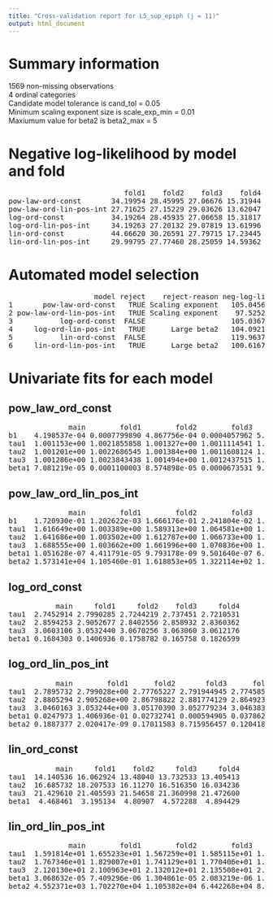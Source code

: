 ```yaml
---
title: "Cross-validation report for L5_sup_epiph (j = 11)"
output: html_document
---
```

# Summary information
1569 non-missing observations  
4 ordinal categories  
Candidate model tolerance is cand_tol = 0.05  
Minimum scaling exponent size is scale_exp_min = 0.01  
Maxiumum value for beta2 is beta2_max = 5  

# Negative log-likelihood by model and fold
<pre>
                           fold1    fold2    fold3    fold4  
pow-law-ord-const       34.19954 28.45995 27.06676 15.31944  
pow-law-ord-lin-pos-int 27.71625 27.15229 29.03626 13.62047  
log-ord-const           34.19264 28.45935 27.06658 15.31817  
log-ord-lin-pos-int     34.19263 27.20132 29.07819 13.61996  
lin-ord-const           44.66620 30.26591 27.79715 17.23445  
lin-ord-lin-pos-int     29.99795 27.77460 28.25059 14.59362  
</pre>
# Automated model selection
<pre>
                    model reject    reject-reason neg-log-lik delta-neg-log-lik model-rank  
1       pow-law-ord-const   TRUE Scaling exponent   105.04569          7.520427         NA  
2 pow-law-ord-lin-pos-int   TRUE Scaling exponent    97.52526          0.000000         NA  
3           log-ord-const  FALSE                    105.03673          7.511474          1  
4     log-ord-lin-pos-int   TRUE      Large beta2   104.09210          6.566839         NA  
5           lin-ord-const  FALSE                    119.96372         22.438457          2  
6     lin-ord-lin-pos-int   TRUE      Large beta2   100.61676          3.091502         NA  
</pre>
# Univariate fits for each model
## pow_law_ord_const  
<pre>
              main        fold1        fold2        fold3        fold4  
b1    4.198537e-04 0.0007799890 4.867756e-04 0.0004057962 5.242965e-04  
tau1  1.001153e+00 1.0021855858 1.001327e+00 1.0011114541 1.001428e+00  
tau2  1.001201e+00 1.0022686545 1.001384e+00 1.0011608124 1.001488e+00  
tau3  1.001286e+00 1.0023843438 1.001494e+00 1.0012437515 1.001606e+00  
beta1 7.081219e-05 0.0001100003 8.574898e-05 0.0000673531 9.593461e-05  
</pre>
## pow_law_ord_lin_pos_int  
<pre>
              main        fold1        fold2        fold3        fold4  
b1    1.720930e-01 1.202622e-03 1.666176e-01 2.241804e-02 1.611814e-03  
tau1  1.616649e+00 1.003389e+00 1.589313e+00 1.064581e+00 1.004482e+00  
tau2  1.641686e+00 1.003502e+00 1.612787e+00 1.066733e+00 1.004628e+00  
tau3  1.688555e+00 1.003662e+00 1.661996e+00 1.070836e+00 1.004922e+00  
beta1 1.051628e-07 4.411791e-05 9.793178e-09 9.501640e-07 6.102133e-05  
beta2 1.573141e+04 1.105460e-01 1.618853e+05 1.322114e+02 1.212419e-01  
</pre>
## log_ord_const  
<pre>
           main     fold1     fold2    fold3     fold4  
tau1  2.7452914 2.7990285 2.7244219 2.737451 2.7210531  
tau2  2.8594253 2.9052677 2.8402556 2.858932 2.8360362  
tau3  3.0603106 3.0532440 3.0670256 3.063060 3.0612176  
beta1 0.1684303 0.1406936 0.1758782 0.165758 0.1826599  
</pre>
## log_ord_lin_pos_int  
<pre>
           main        fold1      fold2       fold3      fold4  
tau1  2.7895732 2.799028e+00 2.77765227 2.791944945 2.77458599  
tau2  2.8805294 2.905268e+00 2.86798822 2.881774129 2.86492351  
tau3  3.0460163 3.053244e+00 3.05170390 3.052779234 3.04638373  
beta1 0.0247973 1.406936e-01 0.02732741 0.000594905 0.03786269  
beta2 0.1887377 2.020417e-09 0.17011583 8.715956457 0.12041879  
</pre>
## lin_ord_const  
<pre>
           main     fold1    fold2     fold3     fold4  
tau1  14.140536 16.062924 13.48040 13.732533 13.405413  
tau2  16.685732 18.207533 16.11270 16.516350 16.034236  
tau3  21.429610 21.405593 21.54658 21.360998 21.472600  
beta1  4.468461  3.195134  4.80907  4.572288  4.894429  
</pre>
## lin_ord_lin_pos_int  
<pre>
              main        fold1        fold2        fold3        fold4  
tau1  1.591814e+01 1.655233e+01 1.567259e+01 1.585115e+01 1.559693e+01  
tau2  1.767346e+01 1.829007e+01 1.741129e+01 1.770406e+01 1.732673e+01  
tau3  2.120130e+01 2.100963e+01 2.132012e+01 2.135508e+01 2.119795e+01  
beta1 3.068632e-05 7.409296e-06 1.304861e-05 2.083219e-06 1.843595e-08  
beta2 4.552371e+03 1.702270e+04 1.105382e+04 6.442268e+04 8.115219e+06  
</pre>
